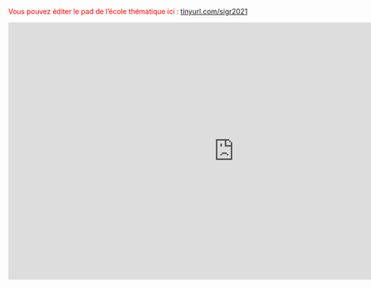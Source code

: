 <font color="red">Vous pouvez éditer le pad de l'école thématique ici : [tinyurl.com/sigr2021](https://tinyurl.com/sigr2021)</font>
 

<iframe src="https://hackmd.io/@0dZtQ48qQmu2WF-M6i49ew/ryEIk-whu" frameborder = 0 width="910" height=520> </iframe>
